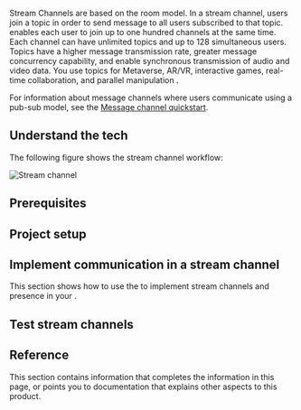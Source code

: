 

Stream Channels are based on the room model. In a stream channel, users join a topic in order to send message to all users subscribed to that topic.  <Vg k="MESS"/> enables each user to join up to one hundred channels at the same time. Each channel can have unlimited topics and up to 128 simultaneous users. Topics have a higher message transmission rate, greater message concurrency capability, and enable synchronous transmission of audio and video data. You use topics for Metaverse, AR/VR, interactive games, real-time collaboration, and parallel manipulation <Vpl k="CLIENT" />.

For information about message channels where users communicate using a pub-sub model, see the [Message channel quickstart](/en/signaling/develop/get-started-sdk).

## Understand the tech

The following figure shows the stream channel workflow:

![Stream channel](/images/signaling/stream-channel-workflow.svg)

## Prerequisites

<Prerequisites />

## Project setup

<Setup />

## Implement communication in a stream channel

This section shows how to use the <Vpd k="SDK" /> to implement stream channels and presence in your <Vpl k="CLIENT" />.

<ProjectImplement/>

## Test stream channels

<ProjectTest/>

## Reference

This section contains information that completes the information in this page, or points you to documentation that explains other aspects to this
product.

<Reference/>